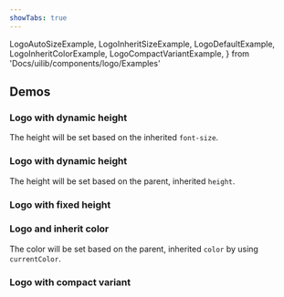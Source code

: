 ```yaml
---
showTabs: true
---
```


  LogoAutoSizeExample,
  LogoInheritSizeExample,
  LogoDefaultExample,
  LogoInheritColorExample,
  LogoCompactVariantExample,
} from 'Docs/uilib/components/logo/Examples'

## Demos

### Logo with dynamic height

The height will be set based on the inherited `font-size`.

<LogoAutoSizeExample />

### Logo with dynamic height

The height will be set based on the parent, inherited `height`.

<LogoInheritSizeExample />

### Logo with fixed height

<LogoDefaultExample />

### Logo and inherit color

The color will be set based on the parent, inherited `color` by using `currentColor`.

<LogoInheritColorExample />

<FilterByTheme name="sbanken">

### Logo with compact variant

<LogoCompactVariantExample />

</FilterByTheme>
